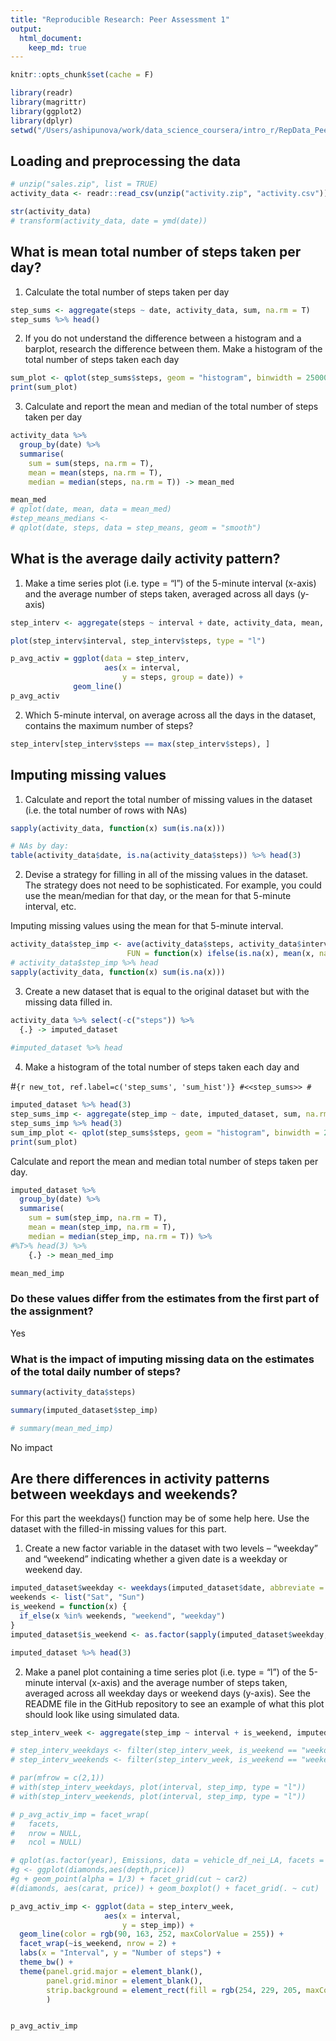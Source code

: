 ```yaml
---
title: "Reproducible Research: Peer Assessment 1"
output: 
  html_document:
    keep_md: true
---
```


```r
knitr::opts_chunk$set(cache = F)

library(readr)
library(magrittr)
library(ggplot2)
library(dplyr)
setwd("/Users/ashipunova/work/data_science_coursera/intro_r/RepData_PeerAssessment1/")
```

## Loading and preprocessing the data
```r
# unzip("sales.zip", list = TRUE)
activity_data <- readr::read_csv(unzip("activity.zip", "activity.csv"))

str(activity_data)
# transform(activity_data, date = ymd(date))

```


## What is mean total number of steps taken per day?

1. Calculate the total number of steps taken per day

```r
step_sums <- aggregate(steps ~ date, activity_data, sum, na.rm = T)
step_sums %>% head()
```

2. If you do not understand the difference between a histogram and a barplot, research the difference between them. Make a histogram of the total number of steps taken each day

```r
sum_plot <- qplot(step_sums$steps, geom = "histogram", binwidth = 25000/5) 
print(sum_plot)
```

3. Calculate and report the mean and median of the total number of steps taken per day

```r
activity_data %>%
  group_by(date) %>%
  summarise(
    sum = sum(steps, na.rm = T), 
    mean = mean(steps, na.rm = T), 
    median = median(steps, na.rm = T)) -> mean_med

mean_med
# qplot(date, mean, data = mean_med)
#step_means_medians <- 
# qplot(date, steps, data = step_means, geom = "smooth")

```

## What is the average daily activity pattern?  

1. Make a time series plot (i.e. type = "l") of the 5-minute interval (x-axis) and the average number of steps taken, averaged across all days (y-axis)

```r
step_interv <- aggregate(steps ~ interval + date, activity_data, mean, na.rm = T)

plot(step_interv$interval, step_interv$steps, type = "l")

p_avg_activ = ggplot(data = step_interv, 
                     aes(x = interval,
                         y = steps, group = date)) +
              geom_line()
p_avg_activ

```

2. Which 5-minute interval, on average across all the days in the dataset, contains the maximum number of steps?

```r
step_interv[step_interv$steps == max(step_interv$steps), ]

```

## Imputing missing values

1. Calculate and report the total number of missing values in the dataset (i.e. the total number of rows with NAs)  

```r
sapply(activity_data, function(x) sum(is.na(x)))

# NAs by day:
table(activity_data$date, is.na(activity_data$steps)) %>% head(3)

```

2. Devise a strategy for filling in all of the missing values in the dataset. The strategy does not need to be sophisticated. For example, you could use the mean/median for that day, or the mean for that 5-minute interval, etc.  

Imputing missing values using the mean for that 5-minute interval.  
```r
activity_data$step_imp <- ave(activity_data$steps, activity_data$interval, 
                          FUN = function(x) ifelse(is.na(x), mean(x, na.rm = TRUE), x))
# activity_data$step_imp %>% head
sapply(activity_data, function(x) sum(is.na(x)))

```

3. Create a new dataset that is equal to the original dataset but with the missing data filled in.  

```r
activity_data %>% select(-c("steps")) %>%
  {.} -> imputed_dataset
  
#imputed_dataset %>% head

```

4. Make a histogram of the total number of steps taken each day and 

#```{r new_tot, ref.label=c('step_sums', 'sum_hist')}
#<<step_sums>>
#```

```r
imputed_dataset %>% head(3)
step_sums_imp <- aggregate(step_imp ~ date, imputed_dataset, sum, na.rm = T)
step_sums_imp %>% head(3)
sum_imp_plot <- qplot(step_sums$steps, geom = "histogram", binwidth = 25000/5) 
print(sum_plot)
```

Calculate and report the mean and median total number of steps taken per day.

```r
imputed_dataset %>%
  group_by(date) %>%
  summarise(
    sum = sum(step_imp, na.rm = T), 
    mean = mean(step_imp, na.rm = T), 
    median = median(step_imp, na.rm = T)) %>%
#%T>% head(3) %>%
    {.} -> mean_med_imp

mean_med_imp
```

### Do these values differ from the estimates from the first part of the assignment? 
Yes

### What is the impact of imputing missing data on the estimates of the total daily number of steps?

```r
summary(activity_data$steps)
```

```r
summary(imputed_dataset$step_imp)
```

```r
# summary(mean_med_imp)
```

No impact

## Are there differences in activity patterns between weekdays and weekends?

For this part the weekdays() function may be of some help here. Use the dataset with the filled-in missing values for this part.

1. Create a new factor variable in the dataset with two levels – “weekday” and “weekend” indicating whether a given date is a weekday or weekend day. 

```r
imputed_dataset$weekday <- weekdays(imputed_dataset$date, abbreviate = T)
weekends <- list("Sat", "Sun")
is_weekend = function(x) {
  if_else(x %in% weekends, "weekend", "weekday")
}
imputed_dataset$is_weekend <- as.factor(sapply(imputed_dataset$weekday, is_weekend))

imputed_dataset %>% head(3)
```

2. Make a panel plot containing a time series plot (i.e. type = "l") of the 5-minute interval (x-axis) and the average number of steps taken, averaged across all weekday days or weekend days (y-axis). See the README file in the GitHub repository to see an example of what this plot should look like using simulated data.

```r
step_interv_week <- aggregate(step_imp ~ interval + is_weekend, imputed_dataset, mean, na.rm = T)

# step_interv_weekdays <- filter(step_interv_week, is_weekend == "weekday")
# step_interv_weekends <- filter(step_interv_week, is_weekend == "weekend")

# par(mfrow = c(2,1))
# with(step_interv_weekdays, plot(interval, step_imp, type = "l"))
# with(step_interv_weekends, plot(interval, step_imp, type = "l"))

# p_avg_activ_imp = facet_wrap(
#   facets,
#   nrow = NULL,
#   ncol = NULL)

# qplot(as.factor(year), Emissions, data = vehicle_df_nei_LA, facets = . ~ as.factor(SCC)) + labs(x = "Years", title = "Emissions from coal combustion-related sources")
#g <- ggplot(diamonds,aes(depth,price))
#g + geom_point(alpha = 1/3) + facet_grid(cut ~ car2)
#(diamonds, aes(carat, price)) + geom_boxplot() + facet_grid(. ~ cut)

p_avg_activ_imp <- ggplot(data = step_interv_week, 
                     aes(x = interval,
                         y = step_imp)) +
  geom_line(color = rgb(90, 163, 252, maxColorValue = 255)) +
  facet_wrap(~is_weekend, nrow = 2) + 
  labs(x = "Interval", y = "Number of steps") +
  theme_bw() +
  theme(panel.grid.major = element_blank(),
        panel.grid.minor = element_blank(), 
        strip.background = element_rect(fill = rgb(254,	229, 205, maxColorValue = 255))
        )


p_avg_activ_imp
```